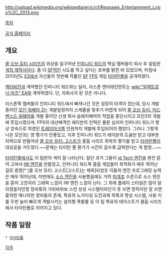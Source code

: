 http://upload.wikimedia.org/wikipedia/en/c/cf/Respawn_Entertainment_Logo%2C_2013.png

[[목차]]

[http://www.respawn.com/ 공식 홈페이지]

== 개요 ==
[[콜 오브 듀티 시리즈]]의 위상을 일구어낸 [[인피니티 워드]]의 핵심 멤버들이 퇴사 후 설립한 [[게임 제작사]]이다. 좀 더 [[SF]]적인 시도를 하고 싶다는 포부를 밝힌 바 있었으며, 마침내 2013년도 [[E3]]에서 자신들의 첫번째 작품인 [[SF]] [[FPS]] 게임 [[타이탄폴]]을 공개하였다.

[[액티비전]]과 계약했던 인피니티 워드와는 달리, 리스폰 엔터테인먼트는 [[wiki:"일렉트로닉 아츠" EA]]와 계약하였다. 단, 자회사가 된 것은 아니다.

리스폰쪽 멤버들이 인피니티 워드에서 빠져나간 것은 굉장히 타격이 컸는데, 당시 개발중이던 [[모던 워페어 3]]는 개발일정까지 스케쥴을 맞추기 어렵게 되어 [[콜 오브 듀티: 어드밴스드 워페어]]를 개발 중이던 신생 회사 슬레지해머의 작업을 중단시키고  모던3의 개발에 투입시켰으며, FPS의 대선배격인 레이븐의 인력은 물론 심지어 인피니티 워드가 항상 앙숙으로 여겼던 [[트레이아크]]쪽 인원까지 개발에 투입되어야 했었다. 그러나 그렇게 나온 모던3는 영 평가가 안좋았고, 이후 인피니티 워드가 레이븐의 도움만 받고 대부분 자력으로 만들어낸 [[콜 오브 듀티: 고스트]]가 콜옵 시리즈 최악의 평가를 받고 [[타이탄폴]]이 대성공을 거두었다.~~문제는 타이탄 폴 평가가 시간이 갈수록 급락한다는 게 함정...~~

[[타이탄폴]]에서도 이 팀만의 색이 잘 나타난다. 일단 과거 그들이 [[id Tech 엔진]]을 완전 뜯어 고쳐서 [[IW 엔진]]을 만들었고, 인피니티 워드쪽 콜옵 게임들이 최적화가 매우 뛰어난 걸로 증명[* [콜 오브 듀티: 고스트|고스트]는 제외]되었듯 이들의 엔진 프로그래밍 능력은 매우 뛰어난데, 이번에도 [[소스 엔진]]을 사용했음에도 거의 [[마개조]] 수준으로 소스 엔진을 뜯어 고친지라 그래픽 느낌이 IW 엔진 느낌이 난다. 그 외에 플레이 스타일은 많이 달라졌을지언정 장비류의 가위바위보 스런 상성 시스템이라던가 못 쓰면 망하지만 잘 쓰면 흉악한 매니악한 장비들의 존재, 특유의 노가다성 도전과제 목록과 명성 시스템, 사용 키를 두번 눌러 빠르게 격발시키는 설치형 폭발물 등 이 팀 특유의 테이스트가 콜옵 시리즈에서 타이탄폴로 이어지고 있다.  


== 작품 일람 ==
 * [[타이탄폴]]

[[각주]]
